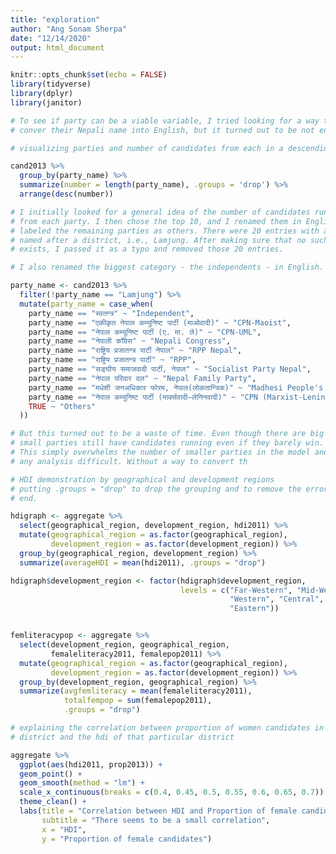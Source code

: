 ```yaml
---
title: "exploration"
author: "Ang Sonam Sherpa"
date: "12/14/2020"
output: html_document
---
```


```r
knitr::opts_chunk$set(echo = FALSE)
library(tidyverse)
library(dplyr)
library(janitor)
```


```r

# To see if party can be a viable variable, I tried looking for a way to
# conver their Nepali name into English, but it turned out to be not enough.

# visualizing parties and number of candidates from each in a descending order

cand2013 %>%
  group_by(party_name) %>%
  summarize(number = length(party_name), .groups = 'drop') %>%
  arrange(desc(number))

# I initially looked for a general idea of the number of candidates running
# from each party. I then chose the top 10, and I renamed them in English. I
# labeled the remaining parties as others. There were 20 entries with a party
# named after a district, i.e., Lamjung. After making sure that no such party
# exists, I passed it as a typo and removed those 20 entries.

# I also renamed the biggest category - the independents - in English.

party_name <- cand2013 %>%
  filter(!party_name == "Lamjung") %>%
  mutate(party_name = case_when(
    party_name == "स्वतन्त्र" ~ "Independent",
    party_name == "एकीकृत नेपाल कम्युनिष्ट पार्टी (माओवादी)" ~ "CPN-Maoist",
    party_name == "नेपाल कम्यूनिष्ट पार्टी (ए. मा. ले)" ~ "CPN-UML",
    party_name == "नेपाली काँग्रेस" ~ "Nepali Congress",
    party_name == "राष्ट्रिय प्रजातन्त्र पार्टी नेपाल" ~ "RPP Nepal",
    party_name == "राष्ट्रिय प्रजातन्त्र पार्टी" ~ "RPP",
    party_name == "सङ्घीय समाजवादी पार्टी, नेपाल" ~ "Socialist Party Nepal",
    party_name == "नेपाल परिवार दल" ~ "Nepal Family Party",
    party_name == "मधेशी जनअधिकार फोरम, नेपाल(लोकतान्त्रिक)" ~ "Madhesi People's Right's Forum",
    party_name == "नेपाल कम्युनिष्ट पार्टी (मार्क्सवादी–लेनिनवादी)" ~ "CPN (Marxist-Leninist)",
    TRUE ~ "Others"
  ))

# But this turned out to be a waste of time. Even though there are big parties,
# small parties still have candidates running even if they barely win.
# This simply overwhelms the number of smaller parties in the model and makes
# any analysis difficult. Without a way to convert th

```


```r

# HDI demonstration by geographical and development regions
# putting .groups = "drop" to drop the grouping and to remove the error at the
# end.

hdigraph <- aggregate %>%
  select(geographical_region, development_region, hdi2011) %>%
  mutate(geographical_region = as.factor(geographical_region),
         development_region = as.factor(development_region)) %>%
  group_by(geographical_region, development_region) %>%
  summarize(averageHDI = mean(hdi2011), .groups = "drop")

hdigraph$development_region <- factor(hdigraph$development_region,
                                      levels = c("Far-Western", "Mid-Western",
                                                 "Western", "Central",
                                                 "Eastern"))


femliteracypop <- aggregate %>%
  select(development_region, geographical_region,
         femaleliteracy2011, femalepop2011) %>%
  mutate(geographical_region = as.factor(geographical_region),
         development_region = as.factor(development_region)) %>%
  group_by(development_region, geographical_region) %>%
  summarize(avgfemliteracy = mean(femaleliteracy2011),
            totalfempop = sum(femalepop2011),
            .groups = "drop")

```


```r

# explaining the correlation between proportion of women candidates in a
# district and the hdi of that particular district

aggregate %>%
  ggplot(aes(hdi2011, prop2013)) +
  geom_point() +
  geom_smooth(method = "lm") +
  scale_x_continuous(breaks = c(0.4, 0.45, 0.5, 0.55, 0.6, 0.65, 0.7)) +
  theme_clean() +
  labs(title = "Correlation between HDI and Proportion of female candidates",
       subtitle = "There seems to be a small correlation",
       x = "HDI",
       y = "Proportion of female candidates")
 

```


